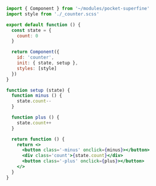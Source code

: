 
```jsx
import { Component } from '~/modules/pocket-superfine'
import style from './_counter.scss'

export default function () {
  const state = {
    count: 0
  }

  return Component({
    id: 'counter',
    init: { state, setup },
    styles: [style]
  })
}

function setup (state) {
  function minus () {
    state.count--
  }

  function plus () {
    state.count++
  }

  return function () {
    return <>
      <button class='-minus' onclick={minus}></button>
      <div class='count'>{state.count}</div>
      <button class='-plus' onclick={plus}></button>
    </>
  }
}
```

